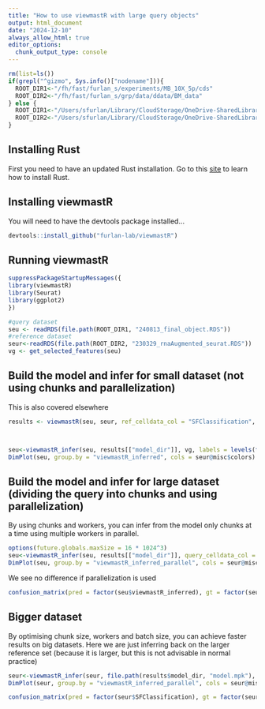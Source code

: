 ```yaml
---
title: "How to use viewmastR with large query objects"
output: html_document
date: "2024-12-10"
always_allow_html: true
editor_options: 
  chunk_output_type: console
---
```



```r
rm(list=ls())
if(grepl("^gizmo", Sys.info()["nodename"])){
  ROOT_DIR1<-"/fh/fast/furlan_s/experiments/MB_10X_5p/cds"
  ROOT_DIR2<-"/fh/fast/furlan_s/grp/data/ddata/BM_data"
} else {
  ROOT_DIR1<-"/Users/sfurlan/Library/CloudStorage/OneDrive-SharedLibraries-FredHutchinsonCancerCenter/Furlan_Lab - General/experiments/MB_10X_5p/cds"
  ROOT_DIR2<-"/Users/sfurlan/Library/CloudStorage/OneDrive-SharedLibraries-FredHutchinsonCancerCenter/Furlan_Lab - General/datasets/Healthy_BM_greenleaf"
}
```


## Installing Rust

First you need to have an updated Rust installation. Go to this [site](https://www.rust-lang.org/tools/install) to learn how to install Rust.


## Installing viewmastR

You will need to have the devtools package installed...

```r
devtools::install_github("furlan-lab/viewmastR")
```


## Running viewmastR

```r
suppressPackageStartupMessages({
library(viewmastR)
library(Seurat)
library(ggplot2)
})

#query dataset
seu <- readRDS(file.path(ROOT_DIR1, "240813_final_object.RDS"))
#reference dataset
seur<-readRDS(file.path(ROOT_DIR2, "230329_rnaAugmented_seurat.RDS"))
vg <- get_selected_features(seu)
```

## Build the model and infer for small dataset (not using chunks and parallelization)

This is also covered elsewhere
```r
results <- viewmastR(seu, seur, ref_celldata_col = "SFClassification", selected_features = vg, max_epochs = 4, train_only = T)



seu<-viewmastR_infer(seu, results[["model_dir"]], vg, labels = levels(factor(seur$SFClassification)), batch_size = 250)
DimPlot(seu, group.by = "viewmastR_inferred", cols = seur@misc$colors)
```

## Build the model and infer for large dataset (dividing the query into chunks and using parallelization)

By using chunks and workers, you can infer from the model only chunks at a time using multiple workers in parallel.
```r
options(future.globals.maxSize = 16 * 1024^3)
seu<-viewmastR_infer(seu, results[["model_dir"]], query_celldata_col = "viewmastR_inferred_parallel", vg, labels = levels(factor(seur$SFClassification)), chunks = 4, workers = 4)
DimPlot(seu, group.by = "viewmastR_inferred_parallel", cols = seur@misc$colors)
```

We see no difference if parallelization is used
```r
confusion_matrix(pred = factor(seu$viewmastR_inferred), gt = factor(seu$viewmastR_inferred_parallel), cols = seur@misc$colors)
```


## Bigger dataset
By optimising chunk size, workers and batch size, you can achieve faster results on big datasets. Here we are just inferring back on the larger reference set (because it is larger, but this is not advisable in normal practice)
```r
seur<-viewmastR_infer(seur, file.path(results$model_dir, "model.mpk"), query_celldata_col = "viewmastR_inferred_parallel", vg, labels = levels(factor(seur$SFClassification)), chunks = 20, workers = 16, batch_size = 3000)
DimPlot(seur, group.by = "viewmastR_inferred_parallel", cols = seur@misc$colors)
```

```r
confusion_matrix(pred = factor(seur$SFClassification), gt = factor(seur$viewmastR_inferred_parallel), cols = seur@misc$colors)
```


